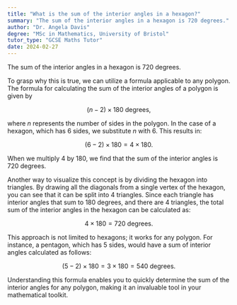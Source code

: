 ```yaml
---
title: "What is the sum of the interior angles in a hexagon?"
summary: "The sum of the interior angles in a hexagon is 720 degrees."
author: "Dr. Angela Davis"
degree: "MSc in Mathematics, University of Bristol"
tutor_type: "GCSE Maths Tutor"
date: 2024-02-27
---
```


The sum of the interior angles in a hexagon is $720$ degrees.

To grasp why this is true, we can utilize a formula applicable to any polygon. The formula for calculating the sum of the interior angles of a polygon is given by 

$$
(n - 2) \times 180 \text{ degrees},
$$ 

where $n$ represents the number of sides in the polygon. In the case of a hexagon, which has $6$ sides, we substitute $n$ with $6$. This results in:

$$
(6 - 2) \times 180 = 4 \times 180.
$$ 

When we multiply $4$ by $180$, we find that the sum of the interior angles is $720$ degrees.

Another way to visualize this concept is by dividing the hexagon into triangles. By drawing all the diagonals from a single vertex of the hexagon, you can see that it can be split into $4$ triangles. Since each triangle has interior angles that sum to $180$ degrees, and there are $4$ triangles, the total sum of the interior angles in the hexagon can be calculated as:

$$
4 \times 180 = 720 \text{ degrees}.
$$ 

This approach is not limited to hexagons; it works for any polygon. For instance, a pentagon, which has $5$ sides, would have a sum of interior angles calculated as follows:

$$
(5 - 2) \times 180 = 3 \times 180 = 540 \text{ degrees}.
$$ 

Understanding this formula enables you to quickly determine the sum of the interior angles for any polygon, making it an invaluable tool in your mathematical toolkit.
    